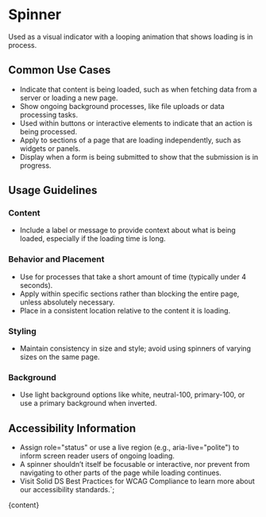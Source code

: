 


# Spinner

Used as a visual indicator with a looping animation that shows loading is in process.

<DefaultStory />

<DocumentationLinks storybookLink="${storybookLink}" figmaLibrary="${figmaLibrary}" figmaDocs="${figmaDocs}" />

## Common Use Cases

- Indicate that content is being loaded, such as when fetching data from a server or loading a new page.
- Show ongoing background processes, like file uploads or data processing tasks.
- Used within buttons or interactive elements to indicate that an action is being processed.
- Apply to sections of a page that are loading independently, such as widgets or panels.
- Display when a form is being submitted to show that the submission is in progress.

## Usage Guidelines

### Content

- Include a label or message to provide context about what is being loaded, especially if the loading time is long.

### Behavior and Placement

- Use for processes that take a short amount of time (typically under 4 seconds).
- Apply within specific sections rather than blocking the entire page, unless absolutely necessary.
- Place in a consistent location relative to the content it is loading.

### Styling

- Maintain consistency in size and style; avoid using spinners of varying sizes on the same page.

### Background

- Use light background options like white, neutral-100, primary-100, or use a primary background when inverted.

## Accessibility Information

- Assign role="status" or use a live region (e.g., aria-live="polite") to inform screen reader users of ongoing loading.
- A spinner shouldn’t itself be focusable or interactive, nor prevent from navigating to other parts of the page while loading continues.
- Visit <sd-link href="https://www.figma.com/design/YDktJcseQIIQbsuCpoKS4V/Component-Docs?node-id=10708-5011&t=Z1FxSGWkmXG5r5sw-4" target="_blank">Solid DS Best Practices for WCAG Compliance</sd-link> to learn more about our accessibility standards.`;

<Meta title="Components/sd-spinner/Overview" />

<OverviewFormatter story={SpinnerStories.Default}>{content}</OverviewFormatter>

